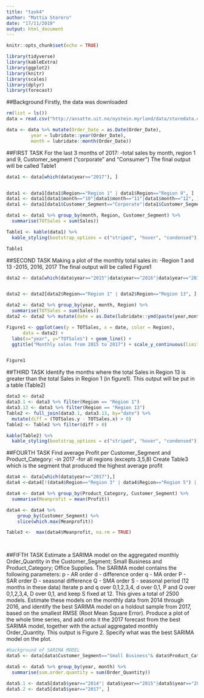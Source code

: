 ```yaml
---
title: "task4"
author: "Mattia Storero"
date: "17/11/2019"
output: html_document
---
```


```r
knitr::opts_chunk$set(echo = TRUE)
```

```r
library(tidyverse)
library(kableExtra)
library(ggplot2)
library(knitr)
library(scales)
library(dplyr)
library(forecast)

```




##Background
Firstly, the data was downloaded
```r

rm(list = ls())
data = read.csv("http://ansatte.uit.no/oystein.myrland/data/storedata.csv", header = TRUE)

data <- data %>% mutate(Order_Date = as.Date(Order_Date),
         year = lubridate::year(Order_Date),
         month = lubridate::month(Order_Date))

```

##FIRST TASK
For the last 3 months of 2017:
-total sales by month, region 1 and 9, Customer_segment ("corporate" and "Consumer")
The final output will be called Table1

```r
data1 <- data[which(data$year=="2017"), ]


data1 <- data1[data1$Region=="Region 1" | data1$Region=="Region 9", ]
data1 <- data1[data1$month=="10"|data1$month=="11"|data1$month=="12", ]
data1 <- data1[data1$Customer_Segment=="Corporate"|data1$Customer_Segment=="Consumer", ]

data1 <- data1 %>% group_by(month, Region, Customer_Segment) %>%
  summarise(TOTSales = sum(Sales))

Table1 <- kable(data1) %>%
  kable_styling(bootstrap_options = c("striped", "hover", "condensed"))

Table1
```

##SECOND TASK
Making a plot of the monthly total sales in:
-Region 1 and 13
-2015, 2016, 2017
The final output will be called Figure1
```r
data2 <- data[which(data$year=="2015"|data$year=="2016"|data$year=="2017"), ]


data2 <- data2[data2$Region=="Region 1" | data2$Region=="Region 13", ]

data2 <- data2 %>% group_by(year, month, Region) %>%
  summarise(TOTSales = sum(Sales))
data2 <- data2 %>% mutate(date = as.Date(lubridate::ymd(paste(year,month,01)))) 

Figure1 <- ggplot(aes(y = TOTSales, x = date, color = Region),
      data = data2) +
  labs(x="year", y="TOTSales") + geom_line() +
  ggtitle("Monthly sales from 2015 to 2017") + scale_y_continuous(limits = c(0, 60000)) +  scale_x_date(breaks = date_breaks("months"), labels = date_format("%b-%y")) 


Figure1


```
##THIRD TASK
Identify the months where the total Sales in Region 13 is greater than the total Sales in Region 1 (in figure1).
This output will be put in a table (Table2)
```r

data3 <- data2 
data3.1 <- data3 %>% filter(Region == "Region 1")
data3.13 <- data3 %>% filter(Region == "Region 13")
Table2 <- full_join(data3.1, data3.13, by="date") %>%
  mutate(diff = (TOTSales.y - TOTSales.x) > 0)
Table2 <- Table2 %>% filter(diff > 0)

kable(Table2) %>%
  kable_styling(bootstrap_options = c("striped", "hover", "condensed"))


```

##FOURTH TASK
Find average Profit per Customer_Segment and Product_Category:
-in 2017
-for all regions (excepts 3,5,8)
Create Table3 which is the segment that produced the highest average profit


```r

data4 <- data[which(data$year=="2017"),]
data4 <-data4[!(data4$Region=="Region 3" | data4$Region=="Region 5") | data4$Region=="Region 8",]

data4 <- data4 %>% group_by(Product_Category, Customer_Segment) %>%
  summarise(Meanprofit = mean(Profit))                    

data4 <- data4 %>% 
    group_by(Customer_Segment) %>% 
    slice(which.max(Meanprofit))                    

Table3 <-  max(data4$Meanprofit, na.rm = TRUE)

                    
```

##FIFTH TASK 
Estimate a SARIMA model on the aggregated monthly Order_Quantity in the Customer_Segment; Small Business and Product_Category; Office Supplies. The SARIMA model contains the following parameters:
p - AR order
d - difference order
q - MA order
P - SAR order
D - seasonal difference
Q - SMA order
S - seasonal period (12 months in these data)
Iterate p and q over 0,1,2,3,4, d over 0,1, P and Q over 0,1,2,3,4, D over 0,1, and keep S fixed at 12. This gives a total of 2500 models. Estimate these models on the monthly data from 2014 through 2016, and identify the best SARIMA model on a holdout sample from 2017, based on the smallest RMSE (Root Mean Square Error). Produce a plot of the whole time series, and add onto it the 2017 forecast from the best SARIMA model, together with the actual aggregated monthly Order_Quantity. This output is Figure 2. Specify what was the best SARIMA model on the plot.

```r
#background of SARIMA MODEL
data5 <- data[data$Customer_Segment=="Small Business"& data$Product_Category=="Office Supplies", ]

data5 <- data5 %>% group_by(year, month) %>%
  summarise(sum.order.quantity = sum(Order_Quantity))    

data5.1 <- data5[data5$year=="2014"| data5$year=="2015"|data5$year=="2016", ]
data5.2 <- data5[data5$year=="2017", ]


```










